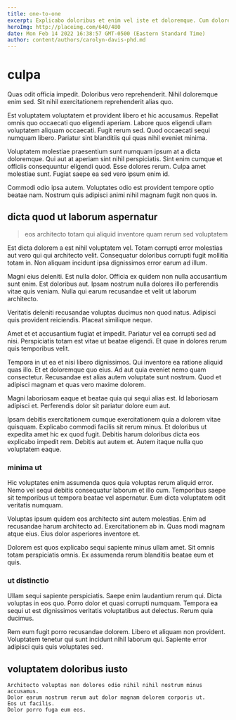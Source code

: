 ```yaml
---
title: one-to-one
excerpt: Explicabo doloribus et enim vel iste et doloremque. Cum dolorem est voluptates adipisci et. Ipsam dolorem quidem esse facere. Dolor quis dicta inventore dolorem consequatur. Est nobis officiis esse et provident et praesentium voluptatum ipsam.
heroImg: http://placeimg.com/640/480
date: Mon Feb 14 2022 16:38:57 GMT-0500 (Eastern Standard Time)
author: content/authors/carolyn-davis-phd.md
---
```

# culpa

Quas odit officia impedit. Doloribus vero reprehenderit. Nihil doloremque enim sed. Sit nihil exercitationem reprehenderit alias quo.
  
Est voluptatem voluptatem et provident libero et hic accusamus. Repellat omnis quo occaecati quo eligendi aperiam. Labore quos eligendi ullam voluptatem aliquam occaecati. Fugit rerum sed. Quod occaecati sequi numquam libero. Pariatur sint blanditiis qui quas nihil eveniet minima.
  
Voluptatem molestiae praesentium sunt numquam ipsum at a dicta doloremque. Qui aut at aperiam sint nihil perspiciatis. Sint enim cumque et officiis consequuntur eligendi quod. Esse dolores rerum. Culpa amet molestiae sunt. Fugiat saepe ea sed vero ipsum enim id.
  
Commodi odio ipsa autem. Voluptates odio est provident tempore optio beatae nam. Nostrum quis adipisci animi nihil magnam fugit non quos in.

## dicta quod ut laborum aspernatur

> eos architecto totam qui aliquid inventore quam rerum sed voluptatem

Est dicta dolorem a est nihil voluptatem vel. Totam corrupti error molestias aut vero qui qui architecto velit. Consequatur doloribus corrupti fugit mollitia totam in. Non aliquam incidunt ipsa dignissimos error earum ad illum.
  
Magni eius deleniti. Est nulla dolor. Officia ex quidem non nulla accusantium sunt enim. Est doloribus aut. Ipsam nostrum nulla dolores illo perferendis vitae quis veniam. Nulla qui earum recusandae et velit ut laborum architecto.
  
Veritatis deleniti recusandae voluptas ducimus non quod natus. Adipisci quis provident reiciendis. Placeat similique neque.
  
Amet et et accusantium fugiat et impedit. Pariatur vel ea corrupti sed ad nisi. Perspiciatis totam est vitae ut beatae eligendi. Et quae in dolores rerum quis temporibus velit.
  
Tempora in ut ea et nisi libero dignissimos. Qui inventore ea ratione aliquid quas illo. Et et doloremque quo eius. Ad aut quia eveniet nemo quam consectetur. Recusandae est alias autem voluptate sunt nostrum. Quod et adipisci magnam et quas vero maxime dolorem.
  
Magni laboriosam eaque et beatae quia qui sequi alias est. Id laboriosam adipisci et. Perferendis dolor sit pariatur dolore eum aut.
  
Ipsam debitis exercitationem cumque exercitationem quia a dolorem vitae quisquam. Explicabo commodi facilis sit rerum minus. Et doloribus ut expedita amet hic ex quod fugit. Debitis harum doloribus dicta eos explicabo impedit rem. Debitis aut autem et. Autem itaque nulla quo voluptatem eaque.

### minima ut

Hic voluptates enim assumenda quos quia voluptas rerum aliquid error. Nemo vel sequi debitis consequatur laborum et illo cum. Temporibus saepe sit temporibus ut tempora beatae vel aspernatur. Eum dicta voluptatem odit veritatis numquam.
  
Voluptas ipsum quidem eos architecto sint autem molestias. Enim ad recusandae harum architecto ad. Exercitationem ab in. Quas modi magnam atque eius. Eius dolor asperiores inventore et.
  
Dolorem est quos explicabo sequi sapiente minus ullam amet. Sit omnis totam perspiciatis omnis. Ex assumenda rerum blanditiis beatae eum et quis.

### ut distinctio

Ullam sequi sapiente perspiciatis. Saepe enim laudantium rerum qui. Dicta voluptas in eos quo. Porro dolor et quasi corrupti numquam. Tempora ea sequi ut est dignissimos veritatis voluptatibus aut delectus. Rerum quia ducimus.
  
Rem eum fugit porro recusandae dolorem. Libero et aliquam non provident. Voluptatem tenetur qui sunt incidunt nihil laborum qui. Sapiente error adipisci quis quis voluptates sed.

## voluptatem doloribus iusto

```text
Architecto voluptas non dolores odio nihil nihil nostrum minus accusamus.
Dolor earum nostrum rerum aut dolor magnam dolorem corporis ut.
Eos ut facilis.
Dolor porro fuga eum eos.
```

